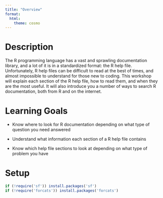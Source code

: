```yaml
---
title: "Overview"
format:
  html:
    theme: cosmo
---
```



# Description {.unnumbered}

The R programming language has a vast and sprawling documentation library, and
a lot of it is in a standardized format: the R help file. Unfortunately, R help 
files can be difficult to read at the best of times, and almost impossible to
understand for those new to coding. This workshop will explain each section 
of the R help file, how to read them, and when they are the most useful. It 
will also introduce you a number of ways to search R documentation, both from R
and on the internet.

# Learning Goals {.unnumbered}

  * Know where to look for R documentation depending on what type of question 
  you need answered
  
  * Understand what information each section of a R help file contains 
  
  * Know which help file sections to look at depending on what type of problem
  you have
  
# Setup {.unnumbered}

```r

if (!require('sf')) install.packages('sf')
if (!require('forcats')) install.packages('forcats')


```

